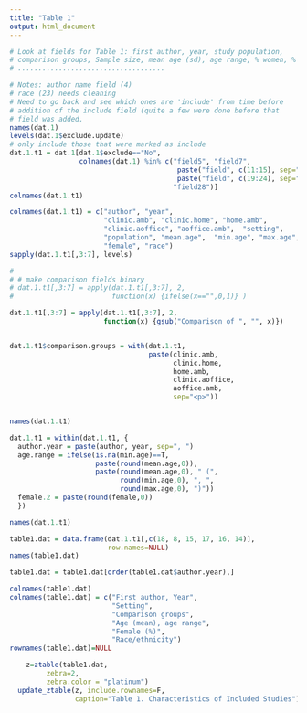 ---
title: "Table 1"
output: html_document
---

```{r}
# Look at fields for Table 1: first author, year, study population,
# comparison groups, Sample size, mean age (sd), age range, % women, % AA
# ....................................

# Notes: author name field (4)
# race (23) needs cleaning
# Need to go back and see which ones are 'include' from time before
# addition of the include field (quite a few were done before that
# field was added.
names(dat.1)
levels(dat.1$exclude.update)
# only include those that were marked as include
dat.1.t1 = dat.1[dat.1$exclude=="No",
                 colnames(dat.1) %in% c("field5", "field7", 
                                         paste("field", c(11:15), sep=""),
                                         paste("field", c(19:24), sep=""),
                                        "field28")]
colnames(dat.1.t1)

colnames(dat.1.t1) = c("author", "year", 
                       "clinic.amb", "clinic.home", "home.amb", 
                       "clinic.aoffice", "aoffice.amb",  "setting",
                       "population", "mean.age",  "min.age", "max.age",
                       "female", "race")
sapply(dat.1.t1[,3:7], levels)

# 
# # make comparison fields binary
# dat.1.t1[,3:7] = apply(dat.1.t1[,3:7], 2, 
#                        function(x) {ifelse(x=="",0,1)} )

dat.1.t1[,3:7] = apply(dat.1.t1[,3:7], 2, 
                       function(x) {gsub("Comparison of ", "", x)})


dat.1.t1$comparison.groups = with(dat.1.t1,
                                  paste(clinic.amb,
                                        clinic.home,
                                        home.amb,
                                        clinic.aoffice,
                                        aoffice.amb,
                                        sep="<p>"))


names(dat.1.t1)

dat.1.t1 = within(dat.1.t1, {
  author.year = paste(author, year, sep=", ")
  age.range = ifelse(is.na(min.age)==T,
                     paste(round(mean.age,0)), 
                     paste(round(mean.age,0), " (", 
                           round(min.age,0), ", ", 
                           round(max.age,0), ")"))
  female.2 = paste(round(female,0))
  })

names(dat.1.t1)

table1.dat = data.frame(dat.1.t1[,c(18, 8, 15, 17, 16, 14)],
                        row.names=NULL)
names(table1.dat)

table1.dat = table1.dat[order(table1.dat$author.year),]

colnames(table1.dat)
colnames(table1.dat) = c("First author, Year",
                         "Setting",
                         "Comparison groups",
                         "Age (mean), age range", 
                         "Female (%)",
                         "Race/ethnicity")
rownames(table1.dat)=NULL
```


```{r, results='asis', echo=FALSE}
    z=ztable(table1.dat,
         zebra=2,
         zebra.color = "platinum")
  update_ztable(z, include.rownames=F,
                caption="Table 1. Characteristics of Included Studies")
```

